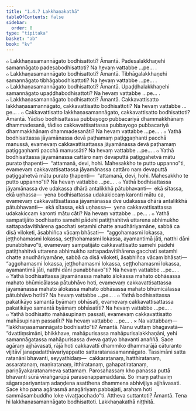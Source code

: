 ```yaml
---
title: "1.4.7 Lakkhaṇakathā"
tableOfContents: false
sidebar:
  order: 8
type: "tipitaka"
basket: "ab"
book: "kv"
---
```



<DynamicBreadcrumb />

<Division number="400" book="kv" bookNo="32" page="214">

<Paragraph number="1382" book="kv">
๐ Lakkhaṇasamannāgato bodhisattoti? Āmantā. Padesalakkhaṇehi samannāgato padesabodhisattoti? Na hevaṃ vattabbe …pe… .
</Paragraph>

<Paragraph number="1383" book="kv">
๐ Lakkhaṇasamannāgato bodhisattoti? Āmantā. Tibhāgalakkhaṇehi samannāgato tibhāgabodhisattoti? Na hevaṃ vattabbe …pe… .
</Paragraph>

<Paragraph number="1384" book="kv">
๐ Lakkhaṇasamannāgato bodhisattoti? Āmantā. Upaḍḍhalakkhaṇehi samannāgato upaḍḍhabodhisattoti? Na hevaṃ vattabbe …pe… .
</Paragraph>

<Paragraph number="1385" book="kv">
๐ Lakkhaṇasamannāgato bodhisattoti? Āmantā. Cakkavattisatto lakkhaṇasamannāgato, cakkavattisatto bodhisattoti? Na hevaṃ vattabbe …pe… .
</Paragraph>

<Paragraph number="1386" book="kv">
๐ Cakkavattisatto lakkhaṇasamannāgato, cakkavattisatto bodhisattoti? Āmantā. Yādiso bodhisattassa pubbayogo pubbacariyā dhammakkhānaṃ dhammadesanā, tādiso cakkavattisattassa pubbayogo pubbacariyā dhammakkhānaṃ dhammadesanāti? Na hevaṃ vattabbe …pe… .
</Paragraph>

</Division>
<Division number="401" book="kv" bookNo="32" page="214">

<Paragraph number="1387" book="kv">
๐ Yathā bodhisattassa jāyamānassa devā paṭhamaṃ paṭiggaṇhanti pacchā manussā, evamevaṃ cakkavattisattassa jāyamānassa devā paṭhamaṃ paṭiggaṇhanti pacchā manussāti? Na hevaṃ vattabbe …pe… .
</Paragraph>

<Paragraph number="1388" book="kv">
๐ Yathā bodhisattassa jāyamānassa cattāro naṃ devaputtā paṭiggahetvā mātu purato ṭhapenti—  “attamanā, devi, hohi. Mahesakkho te putto uppanno”ti, evamevaṃ cakkavattisattassa jāyamānassa cattāro naṃ devaputtā paṭiggahetvā mātu purato ṭhapenti—  “attamanā, devi, hohi. Mahesakkho te putto uppanno”ti? Na hevaṃ vattabbe …pe… .
</Paragraph>

<Paragraph number="1389" book="kv">
๐ Yathā bodhisattassa jāyamānassa dve udakassa dhārā antalikkhā pātubhavanti—  ekā sītassa, ekā uṇhassa—  yena bodhisattassa udakakiccaṃ karonti mātu ca, evamevaṃ cakkavattisattassa jāyamānassa dve udakassa dhārā antalikkhā pātubhavanti—  ekā sītassa, ekā uṇhassa—  yena cakkavattisattassa udakakiccaṃ karonti mātu cāti? Na hevaṃ vattabbe …pe… .
</Paragraph>

<Paragraph number="1390" book="kv">
๐ Yathā sampatijāto bodhisatto samehi pādehi patiṭṭhahitvā uttarena abhimukho sattapadavītihārena gacchati setamhi chatte anudhāriyamāne, sabbā ca disā viloketi, āsabhiñca vācaṃ bhāsati—  “aggohamasmi lokassa, jeṭṭhohamasmi lokassa, seṭṭhohamasmi lokassa, ayamantimā jāti, natthi dāni punabbhavo”ti, evamevaṃ sampatijāto cakkavattisatto samehi pādehi patiṭṭhahitvā uttarena abhimukho sattapadavītihārena gacchati setamhi chatte anudhāriyamāne, sabbā ca disā viloketi, āsabhiñca vācaṃ bhāsati—  “aggohamasmi lokassa, jeṭṭhohamasmi lokassa, seṭṭhohamasmi lokassa, ayamantimā jāti, natthi dāni punabbhavo”ti? Na hevaṃ vattabbe …pe… .
</Paragraph>

<Paragraph number="1391" book="kv">
๐ Yathā bodhisattassa jāyamānassa mahato ālokassa mahato obhāsassa mahato bhūmicālassa pātubhāvo hoti, evamevaṃ cakkavattisattassa jāyamānassa mahato ālokassa mahato obhāsassa mahato bhūmicālassa pātubhāvo hotīti? Na hevaṃ vattabbe …pe… .
</Paragraph>

<Paragraph number="1392" book="kv">
๐ Yathā bodhisattassa pakatikāyo samantā byāmaṃ obhāsati, evamevaṃ cakkavattisattassa pakatikāyo samantā byāmaṃ obhāsatīti? Na hevaṃ vattabbe …pe… .
</Paragraph>

<Paragraph number="1393" book="kv">
๐ Yathā bodhisatto mahāsupinaṃ passati, evamevaṃ cakkavattisatto mahāsupinaṃ passatīti? Na hevaṃ vattabbe …pe… .
</Paragraph>

</Division>
<Division number="402" book="kv" bookNo="32" page="215">

<Paragraph number="1394" book="kv">
× Na vattabbaṃ—  “lakkhaṇasamannāgato bodhisatto”ti? Āmantā. Nanu vuttaṃ bhagavatā—  “dvattiṃsimāni, bhikkhave, mahāpurisassa mahāpurisalakkhaṇāni, yehi samannāgatassa mahāpurisassa dveva gatiyo bhavanti anaññā. Sace agāraṃ ajjhāvasati, rājā hoti cakkavattī dhammiko dhammarājā cāturanto vijitāvī janapadatthāvariyappatto sattaratanasamannāgato. Tassimāni satta ratanāni bhavanti, seyyathidaṃ—  cakkaratanaṃ, hatthiratanaṃ, assaratanaṃ, maṇiratanaṃ, itthiratanaṃ, gahapatiratanaṃ, pariṇāyakaratanameva sattamaṃ. Parosahassaṃ kho panassa puttā bhavanti sūrā vīraṅgarūpā parasenappamaddanā. So imaṃ pathaviṃ sāgarapariyantaṃ adaṇḍena asatthena dhammena abhivijiya ajjhāvasati. Sace kho pana agārasmā anagāriyaṃ pabbajati, arahaṃ hoti sammāsambuddho loke vivaṭṭacchado”ti. Attheva suttantoti? Āmantā. Tena hi lakkhaṇasamannāgato bodhisattoti.

</Paragraph>
</Division>

<Paragraph number="1395" type="center" book="kv">
Lakkhaṇakathā niṭṭhitā.
</Paragraph>